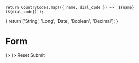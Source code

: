 


    return CountryCodes.map(({ name, dial_code }) => `${name} (${dial_code})`);
}
    return ['String', 'Long', 'Date', 'Boolean', 'Decimal'];
}

<Meta title="Components/Form"/>

# Form

<Canvas>
    <Story name="Overview">
        <Form>
            <Form.Fieldset legend="Fieldset">
                <Form.Text label="Input" />
                <Form.Text label="Input with error" errorMessage="Lorem ipsum dolor sit amet Quis nostrud exercitation ullamco laboris nisi ut aliquip ex eaLorem ipsum dolor sit ame"/>
                <Form.InputGroup label="Phone" prefix={<Form.Select label="Phone prefix" values={getCountryCodes()} value="France (+33)" style={{ width: '13rem' }}/>}>
                    <Form.Tel label="Phone number" />
                </Form.InputGroup>
                <Form.InputGroup label="Column" suffix={<Form.Select label="Column type" values={getColumnTypes()} value="Date" />}>
                    <Form.Text label="Column name" />
                </Form.InputGroup>
                <Form.InputGroup label="Amount"
                                 prefix="$"
                                 suffix=".00">
                    <Form.Number label="Amount without decimal" min="1" step="1" />
                </Form.InputGroup>
                <Form.File label="File" />
                <Form.Password label="Password" />
                <Form.Datalist label="Datalist" values={['foo', 'bar']} />
                <Form.Search label="Search" />
                <Form.Textarea label="Textarea" />
                <Form.Range label="Range" />
                <Form.Select label="Select" values={['', 'foo', 'bar']} value="foo"/>
                <Form.Select label="Select multiple" values={['foo', 'bar']} multiple value={['foo']} />
                <Form.Checkbox label="Checkbox" checked />
                <Form.Radio label="Radio" checked />
                <Form.Switch label="Switch" checked />
            </Form.Fieldset>
            <Form.Buttons>
                <Button.Secondary type="reset" onClick={action('clicked')}>Reset</Button.Secondary>
                <Button.Primary onClick={action('clicked')}>Submit</Button.Primary>
            </Form.Buttons>
        </Form>
    </Story>
</Canvas>
